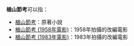 '''楢山節考'''可以指：

*[[楢山節考|楢山節考]]：原著小說
*[[楢山節考_(1958年電影)|楢山節考 (1958年電影)]]：1958年拍攝的改編電影
*[[楢山節考_(1983年電影)|楢山節考 (1983年電影)]]：1983年拍攝的改編電影

{{disambig|Cat=四字作品消歧義}}